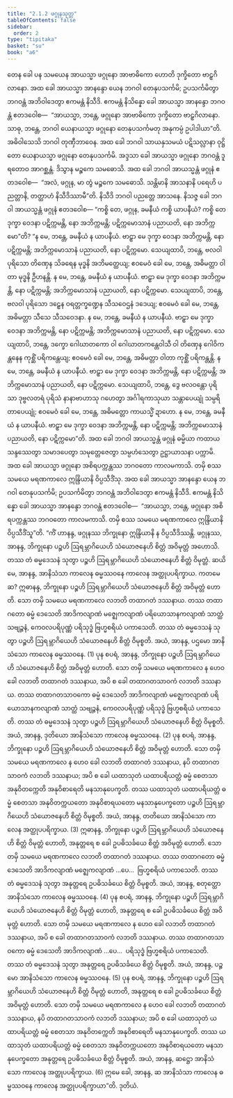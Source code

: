 ```yaml
---
title: "2.1.2 ဖဂ္ဂုနသုတ္တ"
tableOfContents: false
sidebar:
  order: 2
type: "tipitaka"
basket: "su"
book: "a6"
---
```



<DynamicBreadcrumb />

<Division number="56" book="a6" e="ch" v="16" p="333">

<Paragraph number="462" book="a6">
တေန ခေါ ပန သမယေန အာယသ္မာ ဖဂ္ဂုနော အာဗာဓိကော ဟောတိ ဒုက္ခိတော ဗာဠှဂိလာနော. အထ ခေါ အာယသ္မာ အာနန္ဒော ယေန ဘဂဝါ တေနုပသင်္ကမိ; ဥပသင်္ကမိတွာ ဘဂဝန္တံ အဘိဝါဒေတွာ ဧကမန္တံ နိသီဒိ. ဧကမန္တံ နိသိန္နော ခေါ အာယသ္မာ အာနန္ဒော ဘဂဝန္တံ ဧတဒဝေါစ—  “အာယသ္မာ, ဘန္တေ, ဖဂ္ဂုနော အာဗာဓိကော ဒုက္ခိတော ဗာဠှဂိလာနော. သာဓု, ဘန္တေ, ဘဂဝါ ယေနာယသ္မာ ဖဂ္ဂုနော တေနုပသင်္ကမတု အနုကမ္ပံ ဥပါဒါယာ”တိ. အဓိဝါသေသိ ဘဂဝါ တုဏှီဘာဝေန. အထ ခေါ ဘဂဝါ သာယနှသမယံ ပဋိသလ္လာနာ ဝုဋ္ဌိတော ယေနာယသ္မာ ဖဂ္ဂုနော တေနုပသင်္ကမိ. အဒ္ဒသာ ခေါ အာယသ္မာ ဖဂ္ဂုနော ဘဂဝန္တံ ဒူရတောဝ အာဂစ္ဆန္တံ. ဒိသွာန မဉ္စကေ သမဓောသိ. အထ ခေါ ဘဂဝါ အာယသ္မန္တံ ဖဂ္ဂုနံ ဧတဒဝေါစ—  “အလံ, ဖဂ္ဂုန, မာ တွံ မဉ္စကေ သမဓောသိ. သန္တိမာနိ အာသနာနိ ပရေဟိ ပညတ္တာနိ, တတ္ထာဟံ နိသီဒိဿာမီ”တိ. နိသီဒိ ဘဂဝါ ပညတ္တေ အာသနေ. နိသဇ္ဇ ခေါ ဘဂဝါ အာယသ္မန္တံ ဖဂ္ဂုနံ ဧတဒဝေါစ—
</Paragraph>

<Paragraph number="463" book="a6">
“ကစ္စိ တေ, ဖဂ္ဂုန, ခမနီယံ ကစ္စိ ယာပနီယံ? ကစ္စိ တေ ဒုက္ခာ ဝေဒနာ ပဋိက္ကမန္တိ, နော အဘိက္ကမန္တိ; ပဋိက္ကမောသာနံ ပညာယတိ, နော အဘိက္ကမော”တိ? “န မေ, ဘန္တေ, ခမနီယံ န ယာပနီယံ. ဗာဠှာ မေ ဒုက္ခာ ဝေဒနာ အဘိက္ကမန္တိ, နော ပဋိက္ကမန္တိ; အဘိက္ကမောသာနံ ပညာယတိ, နော ပဋိက္ကမော.
</Paragraph>

<Paragraph number="464" book="a6">
သေယျထာပိ, ဘန္တေ, ဗလဝါ ပုရိသော တိဏှေန သိခရေန မုဒ္ဓနိ အဘိမတ္ထေယျ; ဧဝမေဝံ ခေါ မေ, ဘန္တေ, အဓိမတ္တာ ဝါတာ မုဒ္ဓနိ ဦဟနန္တိ. န မေ, ဘန္တေ, ခမနီယံ န ယာပနီယံ. ဗာဠှာ မေ ဒုက္ခာ ဝေဒနာ အဘိက္ကမန္တိ, နော ပဋိက္ကမန္တိ; အဘိက္ကမောသာနံ ပညာယတိ, နော ပဋိက္ကမော.
</Paragraph>

<Paragraph number="465" book="a6">
သေယျထာပိ, ဘန္တေ, ဗလဝါ ပုရိသော ဒဠှေန ဝရတ္တက္ခဏ္ဍေန သီသဝေဌနံ ဒဒေယျ; ဧဝမေဝံ ခေါ မေ, ဘန္တေ, အဓိမတ္တာ သီသေ သီသဝေဒနာ. န မေ, ဘန္တေ, ခမနီယံ န ယာပနီယံ. ဗာဠှာ မေ ဒုက္ခာ ဝေဒနာ အဘိက္ကမန္တိ, နော ပဋိက္ကမန္တိ; အဘိက္ကမောသာနံ ပညာယတိ, နော ပဋိက္ကမော.
</Paragraph>

<Paragraph number="466" book="a6">
သေယျထာပိ, ဘန္တေ, ဒက္ခော ဂေါဃာတကော ဝါ ဂေါဃာတကန္တေဝါသီ ဝါ တိဏှေန ဂေါဝိကန္တနေန ကုစ္ဆိံ ပရိကန္တေယျ; ဧဝမေဝံ ခေါ မေ, ဘန္တေ, အဓိမတ္တာ ဝါတာ ကုစ္ဆိံ ပရိကန္တန္တိ. န မေ, ဘန္တေ, ခမနီယံ န ယာပနီယံ. ဗာဠှာ မေ ဒုက္ခာ ဝေဒနာ အဘိက္ကမန္တိ, နော ပဋိက္ကမန္တိ; အဘိက္ကမောသာနံ ပညာယတိ, နော ပဋိက္ကမော.
</Paragraph>

<Paragraph number="467" book="a6">
သေယျထာပိ, ဘန္တေ, ဒွေ ဗလဝန္တော ပုရိသာ ဒုဗ္ဗလတရံ ပုရိသံ နာနာဗာဟာသု ဂဟေတွာ အင်္ဂါရကာသုယာ သန္တာပေယျုံ သမ္ပရိတာပေယျုံ; ဧဝမေဝံ ခေါ မေ, ဘန္တေ, အဓိမတ္တော ကာယသ္မိံ ဍာဟော. န မေ, ဘန္တေ, ခမနီယံ န ယာပနီယံ. ဗာဠှာ မေ ဒုက္ခာ ဝေဒနာ အဘိက္ကမန္တိ, နော ပဋိက္ကမန္တိ; အဘိက္ကမောသာနံ ပညာယတိ, နော ပဋိက္ကမော”တိ. အထ ခေါ ဘဂဝါ အာယသ္မန္တံ ဖဂ္ဂုနံ ဓမ္မိယာ ကထာယ သန္ဒဿေတွာ သမာဒပေတွာ သမုတ္တေဇေတွာ သမ္ပဟံသေတွာ ဥဋ္ဌာယာသနာ ပက္ကာမိ.
</Paragraph>

<Paragraph number="468" book="a6">
အထ ခေါ အာယသ္မာ ဖဂ္ဂုနော အစိရပက္ကန္တဿ ဘဂဝတော ကာလမကာသိ. တမှိ စဿ သမယေ မရဏကာလေ ဣန္ဒြိယာနိ ဝိပ္ပသီဒိံသု. အထ ခေါ အာယသ္မာ အာနန္ဒော ယေန ဘဂဝါ တေနုပသင်္ကမိ; ဥပသင်္ကမိတွာ ဘဂဝန္တံ အဘိဝါဒေတွာ ဧကမန္တံ နိသီဒိ. ဧကမန္တံ နိသိန္နော ခေါ အာယသ္မာ အာနန္ဒော ဘဂဝန္တံ ဧတဒဝေါစ—  “အာယသ္မာ, ဘန္တေ, ဖဂ္ဂုနော အစိရပက္ကန္တဿ ဘဂဝတော ကာလမကာသိ. တမှိ စဿ သမယေ မရဏကာလေ ဣန္ဒြိယာနိ ဝိပ္ပသီဒိံသူ”တိ.
</Paragraph>

<Paragraph number="469" book="a6">
“ကိံ ဟာနန္ဒ, ဖဂ္ဂုနဿ ဘိက္ခုနော ဣန္ဒြိယာနိ န ဝိပ္ပသီဒိဿန္တိ. ဖဂ္ဂုနဿ, အာနန္ဒ, ဘိက္ခုနော ပဉ္စဟိ ဩရမ္ဘာဂိယေဟိ သံယောဇနေဟိ စိတ္တံ အဝိမုတ္တံ အဟောသိ. တဿ တံ ဓမ္မဒေသနံ သုတွာ ပဉ္စဟိ ဩရမ္ဘာဂိယေဟိ သံယောဇနေဟိ စိတ္တံ ဝိမုတ္တံ.
</Paragraph>

<Paragraph number="470" book="a6">
ဆယိမေ, အာနန္ဒ, အာနိသံသာ ကာလေန ဓမ္မဿဝနေ ကာလေန အတ္ထုပပရိက္ခာယ. ကတမေ ဆ? ဣဓာနန္ဒ, ဘိက္ခုနော ပဉ္စဟိ ဩရမ္ဘာဂိယေဟိ သံယောဇနေဟိ စိတ္တံ အဝိမုတ္တံ ဟောတိ. သော တမှိ သမယေ မရဏကာလေ လဘတိ တထာဂတံ ဒဿနာယ. တဿ တထာဂတော ဓမ္မံ ဒေသေတိ အာဒိကလျာဏံ မဇ္ဈေကလျာဏံ ပရိယောသာနကလျာဏံ သာတ္ထံ သဗျဉ္ဇနံ, ကေဝလပရိပုဏ္ဏံ ပရိသုဒ္ဓံ ဗြဟ္မစရိယံ ပကာသေတိ. တဿ တံ ဓမ္မဒေသနံ သုတွာ ပဉ္စဟိ ဩရမ္ဘာဂိယေဟိ သံယောဇနေဟိ စိတ္တံ ဝိမုစ္စတိ. အယံ, အာနန္ဒ, ပဌမော အာနိသံသော ကာလေန ဓမ္မဿဝနေ. (1)
</Paragraph>

<Paragraph number="471" book="a6">
ပုန စပရံ, အာနန္ဒ, ဘိက္ခုနော ပဉ္စဟိ ဩရမ္ဘာဂိယေဟိ သံယောဇနေဟိ စိတ္တံ အဝိမုတ္တံ ဟောတိ. သော တမှိ သမယေ မရဏကာလေ န ဟေဝ ခေါ လဘတိ တထာဂတံ ဒဿနာယ, အပိ စ ခေါ တထာဂတသာဝကံ လဘတိ ဒဿနာယ. တဿ တထာဂတသာဝကော ဓမ္မံ ဒေသေတိ အာဒိကလျာဏံ မဇ္ဈေကလျာဏံ ပရိယောသာနကလျာဏံ သာတ္ထံ သဗျဉ္ဇနံ, ကေဝလပရိပုဏ္ဏံ ပရိသုဒ္ဓံ ဗြဟ္မစရိယံ ပကာသေတိ. တဿ တံ ဓမ္မဒေသနံ သုတွာ ပဉ္စဟိ ဩရမ္ဘာဂိယေဟိ သံယောဇနေဟိ စိတ္တံ ဝိမုစ္စတိ. အယံ, အာနန္ဒ, ဒုတိယော အာနိသံသော ကာလေန ဓမ္မဿဝနေ. (2)
</Paragraph>

<Paragraph number="472" book="a6">
ပုန စပရံ, အာနန္ဒ, ဘိက္ခုနော ပဉ္စဟိ ဩရမ္ဘာဂိယေဟိ သံယောဇနေဟိ စိတ္တံ အဝိမုတ္တံ ဟောတိ. သော တမှိ သမယေ မရဏကာလေ န ဟေဝ ခေါ လဘတိ တထာဂတံ ဒဿနာယ, နပိ တထာဂတသာဝကံ လဘတိ ဒဿနာယ; အပိ စ ခေါ ယထာသုတံ ယထာပရိယတ္တံ ဓမ္မံ စေတသာ အနုဝိတက္ကေတိ အနုဝိစာရေတိ မနသာနုပေက္ခတိ. တဿ ယထာသုတံ ယထာပရိယတ္တံ ဓမ္မံ စေတသာ အနုဝိတက္ကယတော အနုဝိစာရယတော မနသာနုပေက္ခတော ပဉ္စဟိ ဩရမ္ဘာဂိယေဟိ သံယောဇနေဟိ စိတ္တံ ဝိမုစ္စတိ. အယံ, အာနန္ဒ, တတိယော အာနိသံသော ကာလေန အတ္ထုပပရိက္ခာယ. (3)
</Paragraph>

<Paragraph number="473" book="a6">
ဣဓာနန္ဒ, ဘိက္ခုနော ပဉ္စဟိ ဩရမ္ဘာဂိယေဟိ သံယောဇနေဟိ စိတ္တံ ဝိမုတ္တံ ဟောတိ, အနုတ္တရေ စ ခေါ ဥပဓိသင်္ခယေ စိတ္တံ အဝိမုတ္တံ ဟောတိ. သော တမှိ သမယေ မရဏကာလေ လဘတိ တထာဂတံ ဒဿနာယ. တဿ တထာဂတော ဓမ္မံ ဒေသေတိ အာဒိကလျာဏံ မဇ္ဈေကလျာဏံ …ပေ…  ဗြဟ္မစရိယံ ပကာသေတိ. တဿ တံ ဓမ္မဒေသနံ သုတွာ အနုတ္တရေ ဥပဓိသင်္ခယေ စိတ္တံ ဝိမုစ္စတိ. အယံ, အာနန္ဒ, စတုတ္ထော အာနိသံသော ကာလေန ဓမ္မဿဝနေ. (4)
</Paragraph>

<Paragraph number="474" book="a6">
ပုန စပရံ, အာနန္ဒ, ဘိက္ခုနော ပဉ္စဟိ ဩရမ္ဘာဂိယေဟိ သံယောဇနေဟိ စိတ္တံ ဝိမုတ္တံ ဟောတိ, အနုတ္တရေ စ ခေါ ဥပဓိသင်္ခယေ စိတ္တံ အဝိမုတ္တံ ဟောတိ. သော တမှိ သမယေ မရဏကာလေ န ဟေဝ ခေါ လဘတိ တထာဂတံ ဒဿနာယ, အပိ စ ခေါ တထာဂတသာဝကံ လဘတိ ဒဿနာယ. တဿ တထာဂတသာဝကော ဓမ္မံ ဒေသေတိ အာဒိကလျာဏံ …ပေ…  ပရိသုဒ္ဓံ ဗြဟ္မစရိယံ ပကာသေတိ. တဿ တံ ဓမ္မဒေသနံ သုတွာ အနုတ္တရေ ဥပဓိသင်္ခယေ စိတ္တံ ဝိမုစ္စတိ. အယံ, အာနန္ဒ, ပဉ္စမော အာနိသံသော ကာလေန ဓမ္မဿဝနေ. (5)
</Paragraph>

<Paragraph number="475" book="a6">
ပုန စပရံ, အာနန္ဒ, ဘိက္ခုနော ပဉ္စဟိ ဩရမ္ဘာဂိယေဟိ သံယောဇနေဟိ စိတ္တံ ဝိမုတ္တံ ဟောတိ, အနုတ္တရေ စ ခေါ ဥပဓိသင်္ခယေ စိတ္တံ အဝိမုတ္တံ ဟောတိ. သော တမှိ သမယေ မရဏကာလေ န ဟေဝ ခေါ လဘတိ တထာဂတံ ဒဿနာယ, နပိ တထာဂတသာဝကံ လဘတိ ဒဿနာယ; အပိ စ ခေါ ယထာသုတံ ယထာပရိယတ္တံ ဓမ္မံ စေတသာ အနုဝိတက္ကေတိ အနုဝိစာရေတိ မနသာနုပေက္ခတိ. တဿ ယထာသုတံ ယထာပရိယတ္တံ ဓမ္မံ စေတသာ အနုဝိတက္ကယတော အနုဝိစာရယတော မနသာနုပေက္ခတော အနုတ္တရေ ဥပဓိသင်္ခယေ စိတ္တံ ဝိမုစ္စတိ. အယံ, အာနန္ဒ, ဆဋ္ဌော အာနိသံသော ကာလေန အတ္ထုပပရိက္ခာယ. (6)
</Paragraph>

<Paragraph number="476" book="a6">
ဣမေ ခေါ, အာနန္ဒ, ဆ အာနိသံသာ ကာလေန ဓမ္မဿဝနေ ကာလေန အတ္ထုပပရိက္ခာယာ”တိ.

</Paragraph>
</Division>

<Paragraph number="477" type="center" book="a6">
ဒုတိယံ.
</Paragraph>